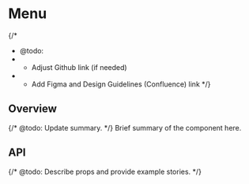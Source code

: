 
<Meta of={MenuStories} />

# Menu

{/*
  * @todo:
  * - Adjust Github link (if needed)
  * - Add Figma and Design Guidelines (Confluence) link
  */}
<ResourceLinks
  sourceCode="https://github.com/cultureamp/kaizen-design-system/tree/main/packages/components/src/Menu"
  figma=""
  designGuidelines=""
  className="!mb-8"
/>

<KAIOInstallation exportNames="Menu" />

## Overview

{/* @todo: Update summary. */}
Brief summary of the component here.

<Canvas of={MenuStories.Playground} />
<Controls of={MenuStories.Playground} />

## API

{/* @todo: Describe props and provide example stories. */}
<DocsStory of={MenuStories.Reversed} />
